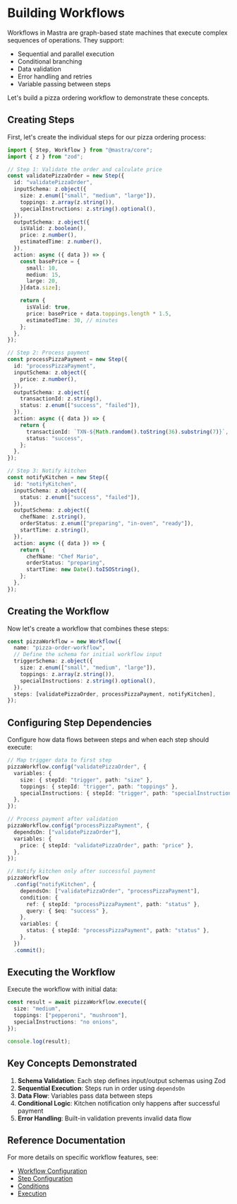 # Building Workflows

Workflows in Mastra are graph-based state machines that execute complex sequences of operations. They support:

- Sequential and parallel execution
- Conditional branching
- Data validation
- Error handling and retries
- Variable passing between steps

Let's build a pizza ordering workflow to demonstrate these concepts.

## Creating Steps

First, let's create the individual steps for our pizza ordering process:

```ts filename="src/mastra/workflows/index.ts" showLineNumbers copy
import { Step, Workflow } from "@mastra/core";
import { z } from "zod";

// Step 1: Validate the order and calculate price
const validatePizzaOrder = new Step({
  id: "validatePizzaOrder",
  inputSchema: z.object({
    size: z.enum(["small", "medium", "large"]),
    toppings: z.array(z.string()),
    specialInstructions: z.string().optional(),
  }),
  outputSchema: z.object({
    isValid: z.boolean(),
    price: z.number(),
    estimatedTime: z.number(),
  }),
  action: async ({ data }) => {
    const basePrice = {
      small: 10,
      medium: 15,
      large: 20,
    }[data.size];

    return {
      isValid: true,
      price: basePrice + data.toppings.length * 1.5,
      estimatedTime: 30, // minutes
    };
  },
});

// Step 2: Process payment
const processPizzaPayment = new Step({
  id: "processPizzaPayment",
  inputSchema: z.object({
    price: z.number(),
  }),
  outputSchema: z.object({
    transactionId: z.string(),
    status: z.enum(["success", "failed"]),
  }),
  action: async ({ data }) => {
    return {
      transactionId: `TXN-${Math.random().toString(36).substring(7)}`,
      status: "success",
    };
  },
});

// Step 3: Notify kitchen
const notifyKitchen = new Step({
  id: "notifyKitchen",
  inputSchema: z.object({
    status: z.enum(["success", "failed"]),
  }),
  outputSchema: z.object({
    chefName: z.string(),
    orderStatus: z.enum(["preparing", "in-oven", "ready"]),
    startTime: z.string(),
  }),
  action: async ({ data }) => {
    return {
      chefName: "Chef Mario",
      orderStatus: "preparing",
      startTime: new Date().toISOString(),
    };
  },
});
```

## Creating the Workflow

Now let's create a workflow that combines these steps:

```ts filename="src/mastra/workflows/index.ts" showLineNumbers copy
const pizzaWorkflow = new Workflow({
  name: "pizza-order-workflow",
  // Define the schema for initial workflow input
  triggerSchema: z.object({
    size: z.enum(["small", "medium", "large"]),
    toppings: z.array(z.string()),
    specialInstructions: z.string().optional(),
  }),
  steps: [validatePizzaOrder, processPizzaPayment, notifyKitchen],
});
```

## Configuring Step Dependencies

Configure how data flows between steps and when each step should execute:

```ts filename="src/mastra/workflows/index.ts" showLineNumbers copy
// Map trigger data to first step
pizzaWorkflow.config("validatePizzaOrder", {
  variables: {
    size: { stepId: "trigger", path: "size" },
    toppings: { stepId: "trigger", path: "toppings" },
    specialInstructions: { stepId: "trigger", path: "specialInstructions" },
  },
});

// Process payment after validation
pizzaWorkflow.config("processPizzaPayment", {
  dependsOn: ["validatePizzaOrder"],
  variables: {
    price: { stepId: "validatePizzaOrder", path: "price" },
  },
});

// Notify kitchen only after successful payment
pizzaWorkflow
  .config("notifyKitchen", {
    dependsOn: ["validatePizzaOrder", "processPizzaPayment"],
    condition: {
      ref: { stepId: "processPizzaPayment", path: "status" },
      query: { $eq: "success" },
    },
    variables: {
      status: { stepId: "processPizzaPayment", path: "status" },
    },
  })
  .commit();
```

## Executing the Workflow

Execute the workflow with initial data:

```ts filename="src/mastra/workflows/index.ts" showLineNumbers copy
const result = await pizzaWorkflow.execute({
  size: "medium",
  toppings: ["pepperoni", "mushroom"],
  specialInstructions: "no onions",
});

console.log(result);
```

## Key Concepts Demonstrated

1. **Schema Validation**: Each step defines input/output schemas using Zod
2. **Sequential Execution**: Steps run in order using `dependsOn`
3. **Data Flow**: Variables pass data between steps
4. **Conditional Logic**: Kitchen notification only happens after successful payment
5. **Error Handling**: Built-in validation prevents invalid data flow

## Reference Documentation

For more details on specific workflow features, see:

- [Workflow Configuration](../reference/workflows/workflow.mdx)
- [Step Configuration](../reference/workflows/step.mdx)
- [Conditions](../reference/workflows/condition.mdx)
- [Execution](../reference/workflows/execute.mdx)
